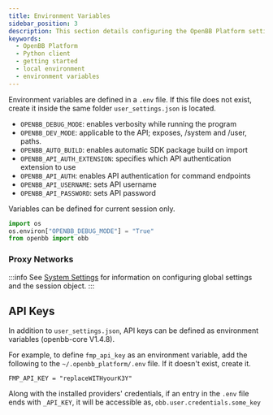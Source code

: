 ```yaml
---
title: Environment Variables
sidebar_position: 3
description: This section details configuring the OpenBB Platform settings and environment variables.
keywords:
  - OpenBB Platform
  - Python client
  - getting started
  - local environment
  - environment variables
---
```



<HeadTitle title="Environment Variables - ODP Python | OpenBB Docs" />

Environment variables are defined in a `.env` file. If this file does not exist, create it inside the same folder `user_settings.json` is located.

- `OPENBB_DEBUG_MODE`: enables verbosity while running the program
- `OPENBB_DEV_MODE`: applicable to the API; exposes, /system and /user, paths.
- `OPENBB_AUTO_BUILD`: enables automatic SDK package build on import
- `OPENBB_API_AUTH_EXTENSION`: specifies which API authentication extension to use
- `OPENBB_API_AUTH`: enables API authentication for command endpoints
- `OPENBB_API_USERNAME`: sets API username
- `OPENBB_API_PASSWORD`: sets API password

Variables can be defined for current session only.

```python
import os
os.environ["OPENBB_DEBUG_MODE"] = "True"
from openbb import obb
```

### Proxy Networks

:::info
See [System Settings](/python/settings/system_settings#http) for information on configuring global settings and the session object.
:::

## API Keys

In addition to `user_settings.json`, API keys can be defined as environment variables (openbb-core V1.4.8).

For example, to define `fmp_api_key` as an environment variable, add the following to the `~/.openbb_platform/.env` file.
If it doesn't exist, create it.

```env
FMP_API_KEY = "replaceWITHyourK3Y"
```

Along with the installed providers' credentials, if an entry in the `.env` file ends with `_API_KEY`, it will be accessible as, `obb.user.credentials.some_key`
